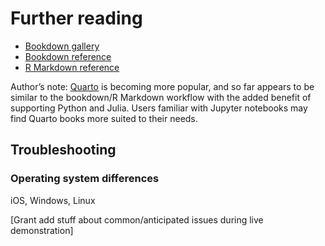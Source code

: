 # Further reading

* [Bookdown gallery](https://bookdown.org/home/archive/)
* [Bookdown reference](https://bookdown.org/yihui/bookdown/)
* [R Markdown reference](https://bookdown.org/yihui/rmarkdown-cookbook/)

Author's note: [Quarto](https://quarto.org/) is becoming more popular, and so far appears to be similar to the bookdown/R Markdown workflow with the added benefit of supporting Python and Julia. Users familiar with Jupyter notebooks may find Quarto books more suited to their needs.

## Troubleshooting

### Operating system differences

iOS, Windows, Linux

[Grant add stuff about common/anticipated issues during live demonstration]